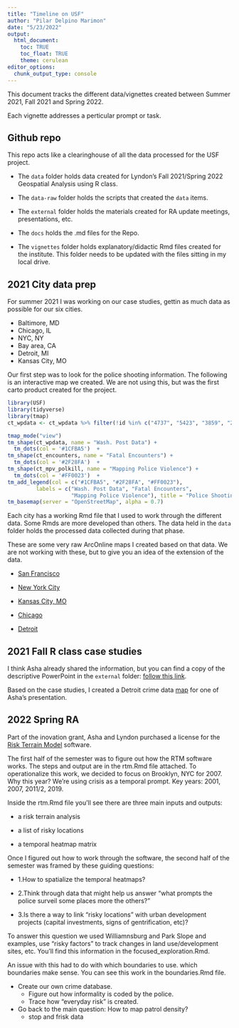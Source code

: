 ```yaml
---
title: "Timeline on USF"
author: "Pilar Delpino Marimon"
date: "5/23/2022"
output:
  html_document:
    toc: TRUE
    toc_float: TRUE
    theme: cerulean
editor_options: 
  chunk_output_type: console
---
```


This document tracks the different data/vignettes created between Summer 2021, Fall 2021 and Spring 2022.

Each vignette addresses a perticular prompt or task.


## Github repo


This repo acts like a clearinghouse of all the data processed for the USF project.

+ The `data` folder holds data created for Lyndon's Fall 2021/Spring 2022 Geospatial Analysis using R class.


+ The `data-raw` folder holds the scripts that created the `data` items.


+ The `external` folder holds the materials created for RA update meetings, presentations, etc.


+ The `docs` holds the .md files for the Repo.


+ The `vignettes` folder holds explanatory/didactic Rmd files created for the institute. This folder needs to be updated with the files sitting in my local drive.



## 2021 City data prep


For summer 2021 I was working on our case studies, gettin as much data as possible for our six cities. 


- Baltimore, MD
- Chicago, IL
- NYC, NY
- Bay area, CA 
- Detroit, MI
- Kansas City, MO


Our first step was to look for the police shooting information. The following is an interactive map we created. We are not using this, but was the first carto product created for the project.
```r
library(USF)
library(tidyverse)
library(tmap)
ct_wpdata <- ct_wpdata %>% filter(!id %in% c("4737", "5423", "3859", "2742", "2016", "1742"))
```

```r
tmap_mode("view")
tm_shape(ct_wpdata, name = "Wash. Post Data") +
  tm_dots(col = '#1CFBA5')  +
tm_shape(ct_encounters, name = "Fatal Encounters") +
  tm_dots(col = '#2F28FA')  +
tm_shape(ct_mpv_polkill, name = "Mapping Police Violence") +
  tm_dots(col = '#FF0023')  +
tm_add_legend(col = c("#1CFBA5", "#2F28FA", "#FF0023"), 
         labels = c("Wash. Post Data", "Fatal Encounters", 
                    "Mapping Police Violence"), title = "Police Shootings Data") +
tm_basemap(server = "OpenStreetMap", alpha = 0.7)
```


Each city has a working Rmd file that I used to work through the different data. Some Rmds are more developed than others. The data held in the `data` folder holds the processed data collected during that phase.


These are some very raw ArcOnline maps I created based on that data. We are not working with these, but to give you an idea of the extension of the data.


+ [San Francisco](https://clarku.maps.arcgis.com/apps/webappviewer/index.html?id=50e15b3fbf9d4523bc775a6d702b366f)
 
 
+ [New York City](https://clarku.maps.arcgis.com/apps/webappviewer/index.html?id=346521fbfab547ffa743f071eacd1e5c)

 
+ [Kansas City, MO](https://clarku.maps.arcgis.com/apps/webappviewer/index.html?id=d5e1e0a9474a4e3c8de4404b8bc842c2)

 
+ [Chicago](https://clarku.maps.arcgis.com/apps/webappviewer/index.html?id=0b0224ef51f9470ca1b08e4b865e1d36)

 
+ [Detroit](https://clarku.maps.arcgis.com/apps/webappviewer/index.html?id=3876ef2c2fad4935b8a8fc5f7e51aaf1)



## 2021 Fall R class case studies

I think Asha already shared the information, but you can find a copy of the descriptive PowerPoint in the `external` folder: [follow this link](https://github.com/agroimpacts/USF/blob/main/external/USF%20class%20projects_23.01.22.pdf).


Based on the case studies, I created a Detroit crime data [map](https://clarku.maps.arcgis.com/apps/webappviewer/index.html?id=51fea3f502314a838e388b68af1ade9f) for one of Asha's presentation.



## 2022 Spring RA


Part of the inovation grant, Asha and Lyndon purchased a license for the [Risk Terrain Model](https://www.riskterrainmodeling.com/resources.html) software.


The first half of the semester was to figure out how the RTM software works. The steps and output are in the rtm.Rmd file attached. To operationalize this work, we decided to focus on Brooklyn, NYC for 2007. Why this year? We're using crisis as a temporal prompt. Key years: 2001, 2007, 2011/2, 2019.


Inside the rtm.Rmd file you'll see there are three main inputs and outputs:

+ a risk terrain analysis


+ a list of risky locations


+ a temporal heatmap matrix


Once I figured out how to work through the software, the second half of the semester was framed by these guiding questions:


+ 1.How to spatialize the temporal heatmaps?


+ 2.Think through data that might help us answer "what prompts the police surveil some places more the others?"


+ 3.Is there a way to link "risky locations" with urban development projects (capital investments, signs of gentrification, etc)?

To answer this question we used Williamnsburg and Park Slope and examples, use "risky factors" to track changes in  land use/development sites, etc. You'll find this information in the focused_exploration.Rmd.

An issue with this had to do with which boundaries to use. which boundaries make sense. You can see this work in the boundaries.Rmd file.



- Create our own crime database.
  + Figure out how informality is coded by the police. 
  + Trace how "everyday risk" is created.



- Go back to the main question: How to map patrol density?
  + stop and frisk data
